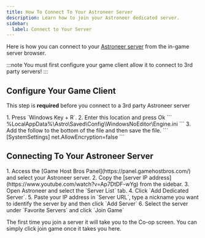 ```yaml
---
title: How To Connect To Your Astroneer Server
description: Learn how to join your Astroneer dedicated server.
sidebar:
  label: Connect to Your Server
---
```


Here is how you can connect to your [Astroneer server](https://www.gamehostbros.com/astroneer-server-hosting/) from the in-game server browser.

:::note
You must first configure your game client allow it to connect to 3rd party servers!
:::

## Configure Your Game Client
This step is **required** before you connect to a 3rd party Astroneer server

<Steps>
1. Press `Windows Key + R`.
2. Enter this location and press Ok
   ```
   %LocalAppData%\Astro\Saved\Config\WindowsNoEditor\Engine.ini
   ```
3. Add the follow to the bottom of the file and then save the file.
   ```
   [SystemSettings]
   net.AllowEncryption=false
   ```
</Steps>

## Connecting To Your Astroneer Server
<Steps>
1. Access the [Game Host Bros Panel](https://panel.gamehostbros.com/) and select your Astroneer server.
2. Copy the [server IP address](https://www.youtube.com/watch?v=Ap7DtDF-wYg) from the sidebar.
3. Open Astroneer and select the `Server List` tab.
4. Click `Add Dedicated Server`.
5. Paste your IP address in `Server URL`, type a nickname you want to identify the server by and then click `Add Server`
6. Select the server under `Favorite Servers` and click `Join Game`
</Steps>

The first time you join a server it will take you to the Co-op screen. You can simply click join game once it takes you here. 